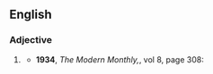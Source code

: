 ==English==

===Adjective===
{{en-adj}}

# {{lb|en|obsolete}} {{synonym of|lang=en|inaniloquent}}
#* '''1934''', ''The Modern Monthly,'', vol 8, page 308:
#*: {{quote|en|The blank spaces of Mallarmé, the silence of Maesterlinck, the '''inaniloquous''' repetitive babblings of Getrtude Stein are the abyss which threatens to engulf creative effort if it continues in this direction.}}